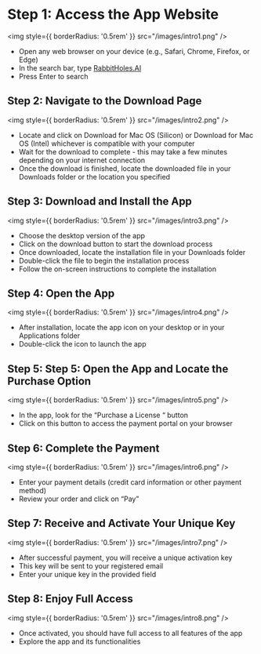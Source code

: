 # Step 1:  Access the App Website

<img
  style={{ borderRadius: '0.5rem' }}
  src="/images/intro1.png"
/>

- Open any web browser on your device (e.g., Safari, Chrome, Firefox, or Edge)
- In the search bar, type [RabbitHoles.AI](http://RabbitHoles.AI)
- Press Enter to search

## Step 2: Navigate to the Download Page

<img
  style={{ borderRadius: '0.5rem' }}
  src="/images/intro2.png"
/>

- Locate and click on Download for Mac OS (Silicon) or Download for Mac OS (Intel) whichever is compatible with your computer
- Wait for the download to complete - this may take a few minutes depending on your internet connection
- Once the download is finished, locate the downloaded file in your Downloads folder or the location you specified

## Step 3: Download and Install the App


<img
  style={{ borderRadius: '0.5rem' }}
  src="/images/intro3.png"
/>

- Choose the desktop version of the app
- Click on the download button to start the download process
- Once downloaded, locate the installation file in your Downloads folder
- Double-click the file to begin the installation process
- Follow the on-screen instructions to complete the installation

## Step 4: Open the App


<img
  style={{ borderRadius: '0.5rem' }}
  src="/images/intro4.png"
/>

- After installation, locate the app icon on your desktop or in your Applications folder
- Double-click the icon to launch the app

## Step 5: Step 5: Open the App and Locate the Purchase Option


<img
  style={{ borderRadius: '0.5rem' }}
  src="/images/intro5.png"
/>

- In the app, look for the “Purchase a License “ button
- Click on this button to access the payment portal on your browser

## Step 6: Complete the Payment


<img
  style={{ borderRadius: '0.5rem' }}
  src="/images/intro6.png"
/>

- Enter your payment details (credit card information or other payment method)
- Review your order and click on “Pay”

## Step 7: Receive and Activate Your Unique Key


<img
  style={{ borderRadius: '0.5rem' }}
  src="/images/intro7.png"
/>

- After successful payment, you will receive a unique activation key
- This key will be sent to your registered email
- Enter your unique key in the provided field

## Step 8: Enjoy Full Access


<img
  style={{ borderRadius: '0.5rem' }}
  src="/images/intro8.png"
/>

- Once activated, you should have full access to all features of the app
- Explore the app and its functionalities